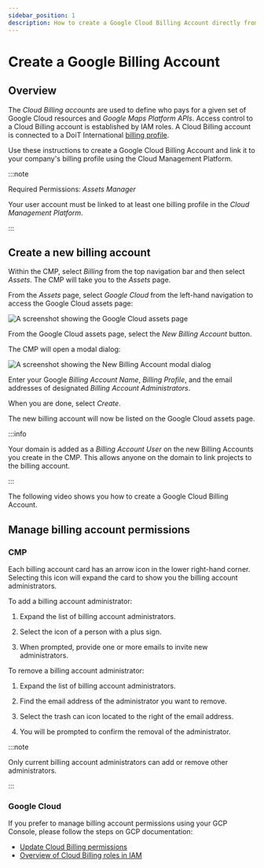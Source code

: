 ```yaml
---
sidebar_position: 1
description: How to create a Google Cloud Billing Account directly from the Cloud Management Platform.
---
```


# Create a Google Billing Account

## Overview

The _Cloud Billing accounts_ are used to define who pays for a given set of Google Cloud resources and _Google Maps Platform APIs_. Access control to a Cloud Billing account is established by IAM roles. A Cloud Billing account is connected to a DoiT International [billing profile](../invoices-and-payments/setting-up-a-new-billing-profile.mdx).

Use these instructions to create a Google Cloud Billing Account and link it to your company's billing profile using the Cloud Management Platform.

:::note

Required Permissions: _Assets Manager_

Your user account must be linked to at least one billing profile in the _Cloud Management Platform_.

:::

## Create a new billing account

Within the CMP, select _Billing_ from the top navigation bar and then select _Assets_. The CMP will take you to the _Assets_ page.

From the _Assets_ page, select _Google Cloud_ from the left-hand navigation to access the Google Cloud assets page:

![A screenshot showing the Google Cloud assets page](../.gitbook/assets/cmp-assets-google-cloud.png)

From the Google Cloud assets page, select the _New Billing Account_ button.

The CMP will open a modal dialog:

![A screenshot showing the _New Billing Account_ modal dialog](../.gitbook/assets/cmp-assets-google-cloud-new-billing-account.png)

Enter your Google _Billing Account Name_, _Billing Profile_, and the email addresses of designated _Billing Account Administrators_.

When you are done, select _Create_.

The new billing account will now be listed on the Google Cloud assets page.

:::info

Your domain is added as a _Billing Account User_ on the new Billing Accounts you create in the CMP. This allows anyone on the domain to link projects to the billing account.

:::

The following video shows you how to create a Google Cloud Billing Account.


<LoomEmbed id="c2b1e2fe55204fa9aa7bafe7a3cc8c06" />

## Manage billing account permissions

### CMP

Each billing account card has an arrow icon in the lower right-hand corner. Selecting this icon will expand the card to show you the billing account administrators.

To add a billing account administrator:

1. Expand the list of billing account administrators.

2. Select the icon of a person with a plus sign.

3. When prompted, provide one or more emails to invite new administrators.

To remove a billing account administrator:

1. Expand the list of billing account administrators.

2. Find the email address of the administrator you want to remove.

3. Select the trash can icon located to the right of the email address.

4. You will be prompted to confirm the removal of the administrator.

:::note

Only current billing account administrators can add or remove other administrators.

:::

### Google Cloud

If you prefer to manage billing account permissions using your GCP Console, please follow the steps on GCP documentation:

- [Update Cloud Billing permissions](https://cloud.google.com/billing/docs/how-to/billing-access#update-cloud-billing-permissions)
- [Overview of Cloud Billing roles in IAM](https://cloud.google.com/billing/docs/how-to/billing-access#overview-of-cloud-billing-roles-in-cloud-iam)
